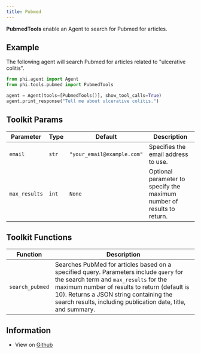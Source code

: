 ```yaml
---
title: Pubmed
---
```


**PubmedTools** enable an Agent to search for Pubmed for articles.

## Example

The following agent will search Pubmed for articles related to "ulcerative colitis".

```python cookbook/tools/pubmed.py
from phi.agent import Agent
from phi.tools.pubmed import PubmedTools

agent = Agent(tools=[PubmedTools()], show_tool_calls=True)
agent.print_response("Tell me about ulcerative colitis.")
```

## Toolkit Params

| Parameter | Type | Default | Description |
|-----------|------|---------|-------------|
| `email` | `str` | `"your_email@example.com"` | Specifies the email address to use. |
| `max_results` | `int` | `None` | Optional parameter to specify the maximum number of results to return. |

## Toolkit Functions

| Function | Description |
|----------|-------------|
| `search_pubmed` | Searches PubMed for articles based on a specified query. Parameters include `query` for the search term and `max_results` for the maximum number of results to return (default is 10). Returns a JSON string containing the search results, including publication date, title, and summary. |

## Information

- View on [Github](https://github.com/AgnoAgi/phidata/blob/main/phi/tools/pubmed.py)
